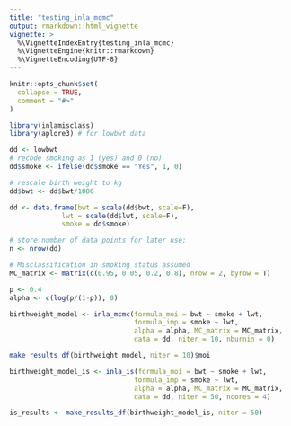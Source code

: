 ```yaml
---
title: "testing_inla_mcmc"
output: rmarkdown::html_vignette
vignette: >
  %\VignetteIndexEntry{testing_inla_mcmc}
  %\VignetteEngine{knitr::rmarkdown}
  %\VignetteEncoding{UTF-8}
---
```


```r
knitr::opts_chunk$set(
  collapse = TRUE,
  comment = "#>"
)
```

```r
library(inlamisclass)
library(aplore3) # for lowbwt data
```


```r
dd <- lowbwt
# recode smoking as 1 (yes) and 0 (no)
dd$smoke <- ifelse(dd$smoke == "Yes", 1, 0)

# rescale birth weight to kg
dd$bwt <- dd$bwt/1000

dd <- data.frame(bwt = scale(dd$bwt, scale=F),
             lwt = scale(dd$lwt, scale=F),
             smoke = dd$smoke)

# store number of data points for later use:
n <- nrow(dd)

# Misclassification in smoking status assumed
MC_matrix <- matrix(c(0.95, 0.05, 0.2, 0.8), nrow = 2, byrow = T)

p <- 0.4
alpha <- c(log(p/(1-p)), 0)

birthweight_model <- inla_mcmc(formula_moi = bwt ~ smoke + lwt,
                               formula_imp = smoke ~ lwt,
                               alpha = alpha, MC_matrix = MC_matrix,
                               data = dd, niter = 10, nburnin = 0)

make_results_df(birthweight_model, niter = 10)$moi
```
```r
birthweight_model_is <- inla_is(formula_moi = bwt ~ smoke + lwt,
                               formula_imp = smoke ~ lwt,
                               alpha = alpha, MC_matrix = MC_matrix,
                               data = dd, niter = 50, ncores = 4)

is_results <- make_results_df(birthweight_model_is, niter = 50)
```

